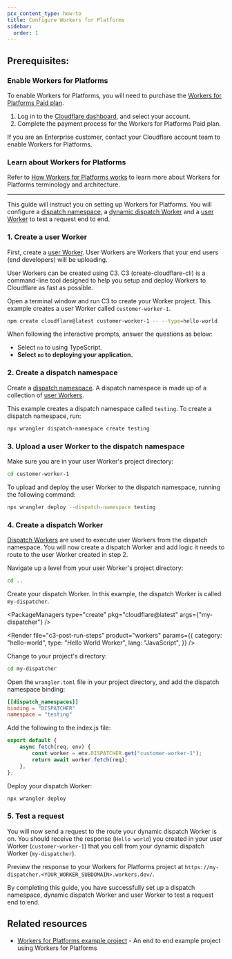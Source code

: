 ```yaml
---
pcx_content_type: how-to
title: Configure Workers for Platforms
sidebar:
  order: 1
---
```



## Prerequisites:

### Enable Workers for Platforms

To enable Workers for Platforms, you will need to purchase the [Workers for Platforms Paid plan](/cloudflare-for-platforms/workers-for-platforms/platform/pricing/).

1. Log in to the [Cloudflare dashboard](https://dash.cloudflare.com/?to=/:account/workers-for-platforms), and select your account.
2. Complete the payment process for the Workers for Platforms Paid plan.

If you are an Enterprise customer, contact your Cloudflare account team to enable Workers for Platforms.

### Learn about Workers for Platforms

Refer to [How Workers for Platforms works](/cloudflare-for-platforms/workers-for-platforms/reference/how-workers-for-platforms-works/) to learn more about Workers for Platforms terminology and architecture.

---

This guide will instruct you on setting up Workers for Platforms. You will configure a [dispatch namespace](/cloudflare-for-platforms/workers-for-platforms/reference/how-workers-for-platforms-works/#dispatch-namespace), a [dynamic dispatch Worker](/cloudflare-for-platforms/workers-for-platforms/reference/how-workers-for-platforms-works/#dynamic-dispatch-worker) and a [user Worker](/cloudflare-for-platforms/workers-for-platforms/reference/how-workers-for-platforms-works/#user-workers) to test a request end to end.

### 1. Create a user Worker

First, create a [user Worker](/cloudflare-for-platforms/workers-for-platforms/reference/how-workers-for-platforms-works/#user-workers). User Workers are Workers that your end users (end developers) will be uploading.

User Workers can be created using C3. C3 (create-cloudflare-cli) is a command-line tool designed to help you setup and deploy Workers to Cloudflare as fast as possible.

Open a terminal window and run C3 to create your Worker project. This example creates a user Worker called `customer-worker-1`.

```sh
npm create cloudflare@latest customer-worker-1 -- --type=hello-world
```

When following the interactive prompts, answer the questions as below:

- Select `no` to using TypeScript.
- **Select `no` to deploying your application.**

### 2. Create a dispatch namespace

Create a [dispatch namespace](/cloudflare-for-platforms/workers-for-platforms/reference/how-workers-for-platforms-works/#dispatch-namespace). A dispatch namespace is made up of a collection of [user Workers](/cloudflare-for-platforms/workers-for-platforms/reference/how-workers-for-platforms-works/#user-workers).

This example creates a dispatch namespace called `testing`. To create a dispatch namespace, run:

```sh
npx wrangler dispatch-namespace create testing
```

### 3. Upload a user Worker to the dispatch namespace

Make sure you are in your user Worker's project directory:

```sh
cd customer-worker-1
```

To upload and deploy the user Worker to the dispatch namespace, running the following command:

```sh
npx wrangler deploy --dispatch-namespace testing
```

### 4. Create a dispatch Worker

[Dispatch Workers](/cloudflare-for-platforms/workers-for-platforms/reference/how-workers-for-platforms-works/#dynamic-dispatch-worker) are used to execute user Workers from the dispatch namespace. You will now create a dispatch Worker and add logic it needs to route to the user Worker created in step 2.

Navigate up a level from your user Worker's project directory:

```sh
cd ..
```

Create your dispatch Worker. In this example, the dispatch Worker is called `my-dispatcher`.

<PackageManagers type="create" pkg="cloudflare@latest" args={"my-dispatcher"} />

<Render
	file="c3-post-run-steps"
	product="workers"
	params={{
		category: "hello-world",
		type: "Hello World Worker",
		lang: "JavaScript",
	}}
/>

Change to your project's directory:

```sh
cd my-dispatcher
```

Open the `wrangler.toml` file in your project directory, and add the dispatch namespace binding:


<WranglerConfig>

```toml
[[dispatch_namespaces]]
binding = "DISPATCHER"
namespace = "testing"
```

</WranglerConfig>

Add the following to the index.js file:

```js
export default {
	async fetch(req, env) {
		const worker = env.DISPATCHER.get("customer-worker-1");
		return await worker.fetch(req);
	},
};
```

Deploy your dispatch Worker:

```sh
npx wrangler deploy
```

### 5. Test a request

You will now send a request to the route your dynamic dispatch Worker is on. You should receive the response (`Hello world`) you created in your user Worker (`customer-worker-1`) that you call from your dynamic dispatch Worker (`my-dispatcher`).

Preview the response to your Workers for Platforms project at `https://my-dispatcher.<YOUR_WORKER_SUBDOMAIN>.workers.dev/`.

By completing this guide, you have successfully set up a dispatch namespace, dynamic dispatch Worker and user Worker to test a request end to end.

## Related resources

- [Workers for Platforms example project](https://github.com/cloudflare/workers-for-platforms-example) - An end to end example project using Workers for Platforms
